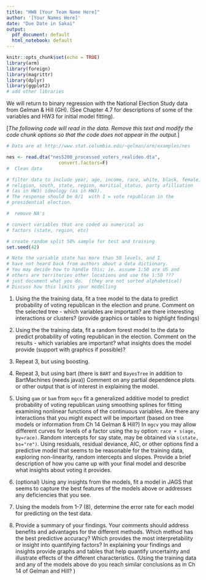```yaml
---
title: "HW8 [Your Team Name Here]"
author: '[Your Names Here]'
date: "Due Date in Sakai"
output:
  pdf_document: default
  html_notebook: default
---
```


```r
knitr::opts_chunk$set(echo = TRUE)
library(arm)
library(foreign)
library(magrittr)
library(dplyr)
library(ggplot2)
# add other libraries
```


We will return to binary regression with the National Election Study data from Gelman & Hill (GH).  (See Chapter 4.7 for descriptions of some of the variables and HW3 for initial model fitting). 

[*The following code will read in the data. Remove this text and modify the  code chunk options so that the code does not appear in the output.*]

```r
# Data are at http://www.stat.columbia.edu/~gelman/arm/examples/nes

nes <- read.dta("nes5200_processed_voters_realideo.dta",
                   convert.factors=F)
#  Clean data 

# filter data to include year, age, income, race, white, black, female,
# religion, south, state, region, maritial_status, party afilliation
# (as in HW3) ideology (as in HW3).   
# The response should be 0/1  with 1 = vote republican in the 
# presidential election.

#  remove NA's 

# convert variables that are coded as numerical as
# factors (state, region, etc) 

# create random split 50% sample for test and training
set.seed(42)

# Note the variable state has more than 50 levels, and I 
# have not heard back from authors about a data dictionary.  
# You may decide how to handle this; ie. assume 1:50 are US and 
# others are territories other locations and use the 1:50 ???  
# just document what you do.  (they are not sorted alphabetical)   
# Discuss how this limits your modelling
```


1.  Using the the training data,  fit a tree model to the data to predict probability of voting republican in the election and prune.  Comment on the selected tree - which variables are important? are there interesting interactions or clusters?  (provide graphics or tables to highlight findings)



2.  Using the the training data,  fit a random forest model to the data to predict probability of voting republican in the election.  Comment on the  results - which variables are important?  what insights does the model provide  (support with graphics if possible)?    

3.  Repeat 3, but using boosting.

4.  Repeat 3, but using bart (there is `BART` and `BayesTree` in addition to BartMachines (needs java)) Comment on any partial dependence plots or other output that is of interest in explaining the model.

5.  Using `gam` or `bam` from `mgcv`  fit a generalized additive model to predict probability of voting republican using smoothing splines for fitting examining nonlinear functions of the continuous variables.  Are there any interactions that you might expect will be important (based on tree models or information from Ch 14 Gelman & Hill?)
In `mgcv` you may allow different curves for levels of a factor using the `by` option:
`race + s(age, by=race)`.  Random intercepts for say state, may be obtained via `s(state, bs="re")`.   Using residuals, residual deviance, AIC, or other options find a predictive model that seems to be reasonable for the training data, exploring non-linearity, random intercepts and slopes.   Provide a brief description of how you came up with your final model and describe what insights about voting it provides.


6. (optional) Using any insights from the models, fit a model in JAGS that seems to capture the best features of the models above or addresses any deficiencies that you see.
 
7. Using the models from 1-7 (8),  determine the error rate for each model for predicting on the test data.



8. Provide a summary of your findings.  Your comments should address benefits and advantages for the different methods.    Which method has the best predictive accuracy?  Which provides the most interpretability or insight into quantifying factors?   In explaining your findings and insights provide graphs and tables that help quantify uncertainty and illustrate effects of the different characteristics.   (Using the training data and any of the models above do you reach similar conclusions as in Ch 14 of Gelman and Hill?  )   



